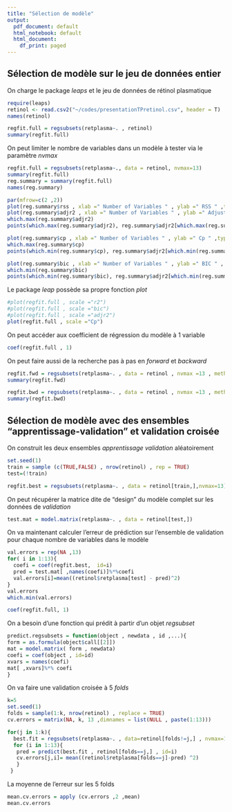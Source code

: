 ```yaml
---
title: "Sélection de modèle"
output:
  pdf_document: default
  html_notebook: default
  html_document:
    df_print: paged
---
```


## Sélection de modèle sur le jeu de données entier

On charge le package *leaps* et le jeu de données de rétinol plasmatique
```r
require(leaps)
retinol <- read.csv2("~/codes/presentationTPretinol.csv", header = T)
names(retinol)
```

```r
regfit.full = regsubsets(retplasma~. , retinol)
summary(regfit.full)
```


On peut limiter le nombre de variables dans un modèle à tester via le paramètre *nvmax*

```r
regfit.full = regsubsets(retplasma~., data = retinol, nvmax=13)
summary(regfit.full)
reg.summary = summary(regfit.full)
names(reg.summary)
```


```r
par(mfrow=c(2 ,2))
plot(reg.summary$rss , xlab =" Number of Variables " , ylab =" RSS " ,type ="l")
plot(reg.summary$adjr2 , xlab =" Number of Variables " , ylab =" Adjusted RSq " , type ="l")
which.max(reg.summary$adjr2)
points(which.max(reg.summary$adjr2), reg.summary$adjr2[which.max(reg.summary$adjr2)], col =" red " , cex =2 , pch =20)

plot(reg.summary$cp , xlab =" Number of Variables " , ylab =" Cp " ,type = "l")
which.max(reg.summary$cp)
points(which.min(reg.summary$cp), reg.summary$adjr2[which.min(reg.summary$cp)], col =" red " , cex =2 , pch =20)

plot(reg.summary$bic , xlab =" Number of Variables " , ylab =" BIC " , type ="l")
which.min(reg.summary$bic)
points(which.min(reg.summary$bic), reg.summary$adjr2[which.min(reg.summary$bic)], col =" red " , cex =2 , pch =20)
```

Le package *leap* possède sa propre fonction *plot*
```r
#plot(regfit.full , scale ="r2")
#plot(regfit.full , scale ="bic")
#plot(regfit.full , scale ="adjr2")
plot(regfit.full , scale ="Cp")

```

On peut accéder aux coefficient de régression du modèle à 1 variable 
```r
coef(regfit.full , 1)
```

On peut faire aussi de la recherche pas à pas en *forward* et *backward*
```r
regfit.fwd = regsubsets(retplasma~. , data = retinol , nvmax =13 , method ="forward")
summary(regfit.fwd)
```

```r
regfit.bwd = regsubsets(retplasma~. , data = retinol , nvmax =13 , method ="backward")
summary(regfit.bwd)
```

## Sélection de modèle avec des ensembles "apprentissage-validation" et validation croisée

On construit les deux ensembles *apprentissage* *validation* aléatoirement
```r
set.seed(1)
train = sample (c(TRUE,FALSE) , nrow(retinol) , rep = TRUE)
test=(!train)
```

```r
regfit.best = regsubsets(retplasma~. , data = retinol[train,],nvmax=13)
```

On peut récupérer la matrice dite de "design" du modèle complet sur les données de *validation*

```r
test.mat = model.matrix(retplasma~. , data = retinol[test,])
```

On va maintenant calculer l'erreur de prédiction sur l'ensemble de validation pour chaque nombre de variables dans le modèle
```r
val.errors = rep(NA ,13)
for( i in 1:13){
  coefi = coef(regfit.best,  id=i)
  pred = test.mat[ ,names(coefi)]%*%coefi
  val.errors[i]=mean((retinol$retplasma[test] - pred)^2)
}
val.errors
which.min(val.errors)
```

```r
coef(regfit.full, 1)
```

On a besoin d'une fonction qui prédit à partir d'un objet *regsubset*
```r
predict.regsubsets = function(object , newdata , id ,...){
form = as.formula(object$call[[2]])
mat = model.matrix( form , newdata)
coefi = coef(object , id=id)
xvars = names(coefi)
mat[ ,xvars]%*% coefi
}
```

On va faire une validation croisée à  5 *folds*
```r
k=5
set.seed(1)
folds = sample(1:k, nrow(retinol) , replace = TRUE)
cv.errors = matrix(NA, k, 13 ,dimnames = list(NULL , paste(1:13)))
```

```r
for(j in 1:k){
  best.fit = regsubsets(retplasma~. , data=retinol[folds!=j,] , nvmax=13)
  for (i in 1:13){
   pred = predict(best.fit , retinol[folds==j,] , id=i)
   cv.errors[j,i]= mean((retinol$retplasma[folds==j]-pred) ^2)
   }
 }
```
La moyenne de l'erreur sur les 5 folds
```r
mean.cv.errors = apply (cv.errors ,2 ,mean)
mean.cv.errors
```


